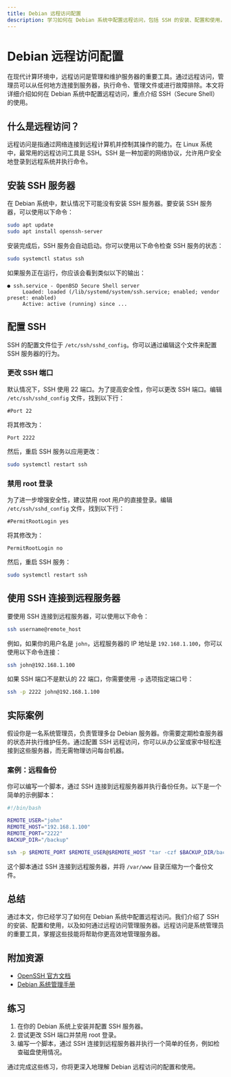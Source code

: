 ```yaml
---
title: Debian 远程访问配置
description: 学习如何在 Debian 系统中配置远程访问，包括 SSH 的安装、配置和使用，以及如何通过远程访问管理服务器。
---
```


# Debian 远程访问配置

在现代计算环境中，远程访问是管理和维护服务器的重要工具。通过远程访问，管理员可以从任何地方连接到服务器，执行命令、管理文件或进行故障排除。本文将详细介绍如何在 Debian 系统中配置远程访问，重点介绍 SSH（Secure Shell）的使用。

## 什么是远程访问？

远程访问是指通过网络连接到远程计算机并控制其操作的能力。在 Linux 系统中，最常用的远程访问工具是 SSH。SSH 是一种加密的网络协议，允许用户安全地登录到远程系统并执行命令。

## 安装 SSH 服务器

在 Debian 系统中，默认情况下可能没有安装 SSH 服务器。要安装 SSH 服务器，可以使用以下命令：

```bash
sudo apt update
sudo apt install openssh-server
```

安装完成后，SSH 服务会自动启动。你可以使用以下命令检查 SSH 服务的状态：

```bash
sudo systemctl status ssh
```

如果服务正在运行，你应该会看到类似以下的输出：

```plaintext
● ssh.service - OpenBSD Secure Shell server
     Loaded: loaded (/lib/systemd/system/ssh.service; enabled; vendor preset: enabled)
     Active: active (running) since ...
```

## 配置 SSH

SSH 的配置文件位于 `/etc/ssh/sshd_config`。你可以通过编辑这个文件来配置 SSH 服务器的行为。

### 更改 SSH 端口

默认情况下，SSH 使用 22 端口。为了提高安全性，你可以更改 SSH 端口。编辑 `/etc/ssh/sshd_config` 文件，找到以下行：

```plaintext
#Port 22
```

将其修改为：

```plaintext
Port 2222
```

然后，重启 SSH 服务以应用更改：

```bash
sudo systemctl restart ssh
```

### 禁用 root 登录

为了进一步增强安全性，建议禁用 root 用户的直接登录。编辑 `/etc/ssh/sshd_config` 文件，找到以下行：

```plaintext
#PermitRootLogin yes
```

将其修改为：

```plaintext
PermitRootLogin no
```

然后，重启 SSH 服务：

```bash
sudo systemctl restart ssh
```

## 使用 SSH 连接到远程服务器

要使用 SSH 连接到远程服务器，可以使用以下命令：

```bash
ssh username@remote_host
```

例如，如果你的用户名是 `john`，远程服务器的 IP 地址是 `192.168.1.100`，你可以使用以下命令连接：

```bash
ssh john@192.168.1.100
```

如果 SSH 端口不是默认的 22 端口，你需要使用 `-p` 选项指定端口号：

```bash
ssh -p 2222 john@192.168.1.100
```

## 实际案例

假设你是一名系统管理员，负责管理多台 Debian 服务器。你需要定期检查服务器的状态并执行维护任务。通过配置 SSH 远程访问，你可以从办公室或家中轻松连接到这些服务器，而无需物理访问每台机器。

### 案例：远程备份

你可以编写一个脚本，通过 SSH 连接到远程服务器并执行备份任务。以下是一个简单的示例脚本：

```bash
#!/bin/bash

REMOTE_USER="john"
REMOTE_HOST="192.168.1.100"
REMOTE_PORT="2222"
BACKUP_DIR="/backup"

ssh -p $REMOTE_PORT $REMOTE_USER@$REMOTE_HOST "tar -czf $BACKUP_DIR/backup_$(date +%F).tar.gz /var/www"
```

这个脚本通过 SSH 连接到远程服务器，并将 `/var/www` 目录压缩为一个备份文件。

## 总结

通过本文，你已经学习了如何在 Debian 系统中配置远程访问。我们介绍了 SSH 的安装、配置和使用，以及如何通过远程访问管理服务器。远程访问是系统管理员的重要工具，掌握这些技能将帮助你更高效地管理服务器。

## 附加资源

- [OpenSSH 官方文档](https://www.openssh.com/manual.html)
- [Debian 系统管理手册](https://www.debian.org/doc/manuals/debian-handbook/)

## 练习

1. 在你的 Debian 系统上安装并配置 SSH 服务器。
2. 尝试更改 SSH 端口并禁用 root 登录。
3. 编写一个脚本，通过 SSH 连接到远程服务器并执行一个简单的任务，例如检查磁盘使用情况。

通过完成这些练习，你将更深入地理解 Debian 远程访问的配置和使用。